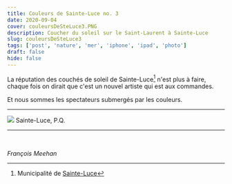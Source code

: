 ```yaml
---
title: Couleurs de Sainte-Luce no. 3
date: 2020-09-04
cover: couleursDeSteLuce3.PNG
description: Coucher du soleil sur le Saint-Laurent à Sainte-Luce
slug: couleursDeSteLuce3
tags: ['post', 'nature', 'mer', 'iphone', 'ipad', 'photo']
draft: false
hide: false
---
```



La réputation des couchés de soleil de Sainte-Luce[^1] n'est plus à faire, chaque fois on dirait que c'est un nouvel artiste qui est aux commandes.

Et nous sommes les spectateurs submergés par les couleurs.


---


<Flex>
  <Card width={[ 256, 320 ]} mx='auto'>
    <Image src='couleursDeSteLuce3.PNG'/>
    <Text>
      Sainte-Luce, P.Q.
    </Text>
  </Card>
</Flex>

---


<br/>

*François Meehan*

[^1]: Municipalité de [Sainte-Luce](https://sainteluce.ca/tourisme/activite.php)
